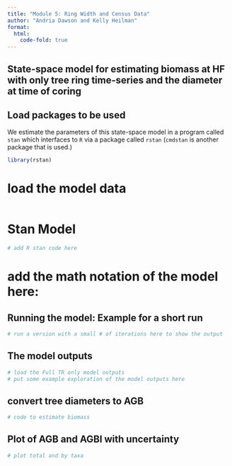 ```yaml
---
title: "Module 5: Ring Width and Census Data"
author: "Andria Dawson and Kelly Heilman"
format:
  html:
    code-fold: true
---
```


## State-space model for estimating biomass at HF with only tree ring time-series and the diameter at time of coring

## Load packages to be used
We estimate the parameters of this state-space model in a program called `stan` which interfaces to `R` via a package called `rstan` (`cmdstan` is another package that is used.)
```R
library(rstan)
```


# load the model data
```r

```

# Stan Model
```r
# add R stan code here
```

# add the math notation of the model here:

## Running the model: Example for a short run
```r
# run a version with a small # of iterations here to show the output
```


## The model outputs
```R
# load the Full TR only model outputs
# put some example exploration of the model outputs here
```

## convert tree diameters to AGB
```R
# code to estimate biomass
```


## Plot of AGB and AGBI with uncertainty
```R
# plot total and by taxa
```
